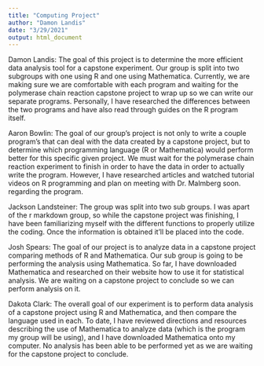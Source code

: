 ```yaml
---
title: "Computing Project"
author: "Damon Landis"
date: "3/29/2021"
output: html_document
---
```

Damon Landis: The goal of this project is to determine the more efficient data analysis tool for a capstone experiment. Our group is split into two subgroups with one using R and one using Mathematica. Currently, we are making sure we are comfortable with each program and waiting for the polymerase chain reaction capstone project to wrap up so we can write our separate programs. Personally, I have researched the differences between the two programs and have also read through guides on the R program itself.

Aaron Bowlin: The goal of our group’s project is not only to write a couple program’s that can deal with the data created by a capstone project, but to determine which programming language (R or Mathematica) would perform better for this specific given project. We must wait for the polymerase chain reaction experiment to finish in order to have the data in order to actually write the program. However, I have researched articles and watched tutorial videos on R programming and plan on meeting with Dr. Malmberg soon. regarding the program.

Jackson Landsteiner: The group was split into two sub groups. I was apart of the r markdown group, so while the capstone project was finishing, I have been familiarizing myself with the different functions to properly utilize the coding. Once the information is obtained it’ll be placed into the code. 

Josh Spears: The goal of our project is to analyze data in a capstone project comparing methods of R and Mathematica. Our sub group is going to be performing the analysis using Mathematica. So far, I have downloaded Mathematica and researched on their website how to use it for statistical analysis. We are waiting on a capstone project to conclude so we can perform analysis on it.

Dakota Clark: The overall goal of our experiment is to perform data analysis of a capstone project using R and Mathematica, and then compare the language used in each. To date, I have reviewed directions and resources describing the use of Mathematica to analyze data (which is the program my group will be using), and I have downloaded Mathematica onto my computer. No analysis has been able to be performed yet as we are waiting for the capstone project to conclude.
